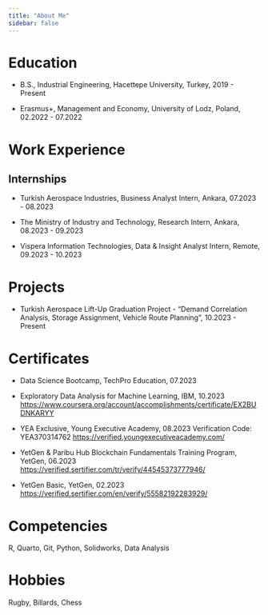 ```yaml
---
title: "About Me"
sidebar: false 
---
```


# Education

-   B.S., Industrial Engineering, Hacettepe University, Turkey, 2019 - Present

-   Erasmus+, Management and Economy, University of Lodz, Poland, 02.2022 - 07.2022

# Work Experience

## Internships

-   Turkish Aerospace Industries, Business Analyst Intern, Ankara,
07.2023 - 08.2023

-   The Ministry of Industry and Technology, Research Intern, Ankara,
08.2023 - 09.2023

-   Vispera Information Technologies, Data & Insight Analyst Intern, Remote,
09.2023 - 10.2023

# Projects

-   Turkish Aerospace Lift-Up Graduation Project - "Demand Correlation Analysis, Storage Assignment, Vehicle Route Planning",
10.2023 - Present

# Certificates

-   Data Science Bootcamp, TechPro Education, 07.2023

-   Exploratory Data Analysis for Machine Learning, IBM, 10.2023
[https://www.coursera.org/account/accomplishments/certificate/EX2BUDNKARYY](#0){.uri}

-   YEA Exclusive, Young Executive Academy, 08.2023
Verification Code: YEA370314762 
[https://verified.youngexecutiveacademy.com/](#0){.uri}

-   YetGen & Paribu Hub Blockchain Fundamentals Training Program, YetGen, 06.2023
[https://verified.sertifier.com/tr/verify/44545373777946/](#0){.uri}

-   YetGen Basic, YetGen, 02.2023
[https://verified.sertifier.com/en/verify/55582192283929/](#0){.uri}

# Competencies

R, Quarto, Git, Python, Solidworks, Data Analysis

# Hobbies

Rugby, Billards, Chess
